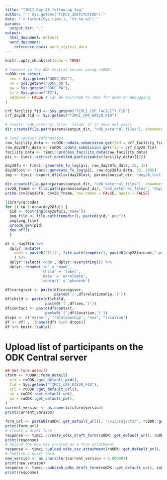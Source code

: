 ```yaml
---
title: "TIMCI Day 28 follow-up log"
author: "`r Sys.getenv('TIMCI_INSTITUTION')`"
date: "`r format(Sys.time(), '%Y-%m-%d')`"
params:
  output_dir: "."
output:
  html_document: default
  word_document:
    reference_docx: word_styles2.docx
---
```


```r
knitr::opts_chunk$set(echo = TRUE)
```

```r
# Connect to the ODK Central server using ruODK
ruODK::ru_setup(
  svc = Sys.getenv("ODKC_SVC"),
  un = Sys.getenv("ODKC_UN"),
  pw = Sys.getenv("ODKC_PW"),
  tz = Sys.getenv("TZ"),
  verbose = FALSE # Can be switched to TRUE for demo or debugging
)
```

```r
crf_facility_fid <- Sys.getenv("TIMCI_CRF_FACILITY_FID")
crf_day28_fid <- Sys.getenv("TIMCI_CRF_DAY28_FID")
```

```r

# Create `odk_external_files` folder if it does not exist
dir.create(file.path(params$output_dir, "odk_external_files"), showWarnings = FALSE)

# Load contact information
raw_facility_data <- ruODK::odata_submission_get(fid = crf_facility_fid)
raw_day28fu_data <- ruODK::odata_submission_get(fid = crf_day28_fid)
facility_data <- timci::process_facility_data(raw_facility_data)
pii <- timci::extract_enrolled_participants(facility_data)[[2]]
```

```r
day28fu <- timci::generate_fu_log(pii, raw_day28fu_data, 28, 32)
day28lost <- timci::generate_fu_log(pii, raw_day28fu_data, 33, 2000)
tmp <- timci::export_df2xlsx(day28lost, params$output_dir, "day28_lost_to_followup")
```

```r
dir.create(file.path(params$output_dir, "odk_external_files"), showWarnings = FALSE)
csv28_fname <- file.path(params$output_dir, "odk_external_files", "day28fu.csv")
write.csv(day28fu, csv28_fname, row.names = FALSE, quote = FALSE)
```

```r
library(qrcode)
for (i in 1:nrow(day28fu)) {
  pid <- toString(day28fu[i,'name'])
  png_file <- file.path(tempdir(), paste0(pid,".png"))
  png(png_file)
  qrcode_gen(pid)
  dev.off()
  }

df <- day28fu %>%
  dplyr::mutate(
    code = paste0('![](', file.path(tempdir(), paste0(day28fu$name,".png")), ')', '{width=0.75in}')
    ) %>%
  dplyr::select('code', dplyr::everything()) %>%
  dplyr::rename('id' = 'name',
                'child' = 'label',
                'date' = 'enroldate',
                'contact' = 'phonenb')

df$caregiver <- paste(df$caregiver,
                      paste0('(',df$relationship,')'))
df$child <- paste(df$child,
                  paste0('(',df$sex,')'))
df$contact <- paste(df$contact,
                  paste0('(',df$location,')'))
drops <- c("mother", "relationship", "sex", "location")
df <- df[ , !(names(df) %in% drops)]
df %>% knitr::kable()
```

# Upload list of participants on the ODK Central server

```r
## Get form details
cform <- ruODK::form_detail(
  pid = ruODK::get_default_pid(),
  fid = Sys.getenv("TIMCI_CRF_DAY28_FID"),
  url = ruODK::get_default_url(),
  un = ruODK::get_default_un(),
  pw = ruODK::get_default_pw(),
)
current_version <- as.numeric(cform$version)
print(current_version)
```

```r
form_url <- paste0(ruODK::get_default_url(), "/v1/projects/", ruODK::get_default_pid(), "/forms/", Sys.getenv("TIMCI_CRF_DAY28_FID"))
print(form_url)
# Create a draft form
response <- timci::create_odkc_draft_form(ruODK::get_default_un(), ruODK::get_default_pw(), form_url)
print(response)
# Upload the new CSV created as a form attachment
response <- timci::upload_odkc_csv_attachment(ruODK::get_default_un(), ruODK::get_default_pw(), form_url, csv28_fname)
# Publish a draft form
new_version <- as.character(current_version + 0.000001)
print(new_version)
response <- timci::publish_odkc_draft_form(ruODK::get_default_un(), ruODK::get_default_pw(), form_url, new_version)
print(response)
```
